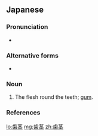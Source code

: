 ==Japanese==
{{ja-kanjitab|は|くき|k2=ぐき|yomi=k|r=y}}

===Pronunciation===
* {{ja-pron|はぐき|y=k|acc=1|acc_ref=NHK}}

===Alternative forms===
* {{l|ja|齦}}

===Noun===
{{ja-noun|はぐき}}

# The flesh round the teeth; [[gum]].

===References===
<references/>

[[lo:歯茎]]
[[mg:歯茎]]
[[zh:歯茎]]